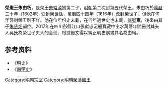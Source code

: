 '''榮憲王朱由朽'''{{BD|？||？|catIdx=Z朱}}，是榮王[[朱常溒|朱常溒]]嫡第二子，[[明朝|明朝]]第二次封第五代榮王。朱由朽於[[萬曆|萬曆]]三十年（1602年）受封榮[[世孫|世孫]]，萬曆四十四年（1616年）改封榮[[世子|世子]]，但他在何年襲封榮王則不詳。他在位年份史未載，在何年過世史也未載，[[諡號|諡號]]'''憲'''，後來由其子[[朱慈炤_(明榮王)|朱慈炤]]嗣位。2017年在四川彭縣江口張獻忠沉船寶藏中出水萬曆年間冊封其夫人吳氏為榮世子夫人的金冊。根據冊文得以糾正明史誤書其名為由枵。

==参考资料==
*《[[明史|明史]]》
*《[[南明史_(錢海岳)|南明史]]》

{{s-start}}
{{s-bef|before=父[[朱翊鉁|朱翊鉁]]}}
{{s-ttl|title=[[明朝藩王列表_(榮王系)|明榮國國王]]|years=1616年後－1632年前}}
{{s-aft|after=子[[朱慈炤_(明榮王)|朱慈炤]]}}
{{end}}

[[Category:明朝宗室|Category:明朝宗室]]
[[Category:明朝榮藩國王|Category:明朝榮藩國王]]